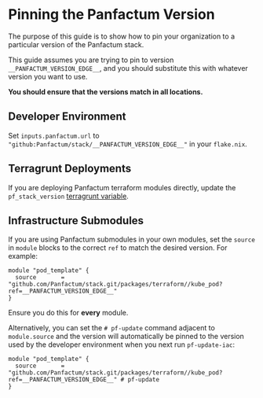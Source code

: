 # Pinning the Panfactum Version

The purpose of this guide is to show how to pin your organization to a particular version of the Panfactum stack.

This guide assumes you are trying to pin to version `__PANFACTUM_VERSION_EDGE__`, and you should substitute this with whatever
version you want to use.

**You should ensure that the versions match in all locations.**

## Developer Environment

Set `inputs.panfactum.url` to `"github:Panfactum/stack/__PANFACTUM_VERSION_EDGE__"` in your `flake.nix`.

## Terragrunt Deployments

If you are deploying Panfactum terraform modules directly, update the `pf_stack_version` [terragrunt variable](/docs/main/reference/configuration/terragrunt-variables).

## Infrastructure Submodules

If you are using Panfactum submodules in your own modules, set the `source` in `module` blocks
to the correct `ref` to match the desired version. For example:

```hcl
module "pod_template" {
  source       = "github.com/Panfactum/stack.git/packages/terraform//kube_pod?ref=__PANFACTUM_VERSION_EDGE__"
}
```

Ensure you do this for **every** module.

Alternatively, you can set the `# pf-update` command adjacent to `module.source` and the version
will automatically be pinned to the version used by the developer environment when you
next run `pf-update-iac`:

```hcl
module "pod_template" {
  source       = "github.com/Panfactum/stack.git/packages/terraform//kube_pod?ref=__PANFACTUM_VERSION_EDGE__" # pf-update
}
```


